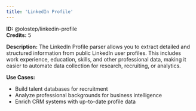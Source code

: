 ```yaml
---
title: 'LinkedIn Profile'
---
```


**ID:** @olostep/linkedin-profile  
**Credits:** 5

**Description:**
The LinkedIn Profile parser allows you to extract detailed and structured information from public LinkedIn user profiles. This includes work experience, education, skills, and other professional data, making it easier to automate data collection for research, recruiting, or analytics.

**Use Cases:**
- Build talent databases for recruitment
- Analyze professional backgrounds for business intelligence
- Enrich CRM systems with up-to-date profile data


 